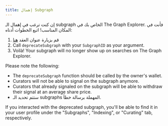 ```yaml
---
title: إهمال Subgraph
---
```


إن كنت ترغب في إهمال الـ subgraph الخاص بك في The Graph Explorer. فأنت في المكان المناسب! اتبع الخطوات أدناه:

1. قم بزيارة عنوان العقد [ هنا ](https://etherscan.io/address/0xadca0dd4729c8ba3acf3e99f3a9f471ef37b6825#writeProxyContract)
2. Call `deprecateSubgraph` with your `SubgraphID` as your argument.
3. Voilà! Your subgraph will no longer show up on searches on The Graph Explorer.

Please note the following:

- The `deprecateSubgraph` function should be called by the owner's wallet.
- Curators will not be able to signal on the subgraph anymore.
- Curators that already signaled on the subgraph will be able to withdraw their signal at an average share price.
- ستتم تحديد الـ subgraphs المهملة برسالة خطأ.

If you interacted with the deprecated subgraph, you'll be able to find it in your user profile under the "Subgraphs", "Indexing", or "Curating" tab, respectively.
